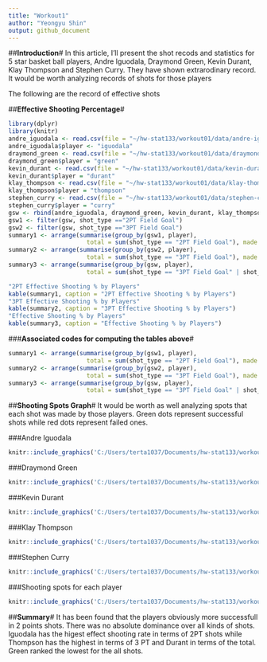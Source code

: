```yaml
---
title: "Workout1"
author: "Yeongyu Shin"
output: github_document
---
```

##**Introduction**#
In this article, I'll present the shot recods and statistics for 5 star basket ball players, Andre Iguodala, Draymond Green, Kevin Durant, Klay Thompson and Stephen Curry. They have shown extrarodinary record. It would be worth analyzing records of shots for those players

The following are the record of effective shots

##**Effective Shooting Percentage**#
```r
library(dplyr)
library(knitr)
andre_iguodala <- read.csv(file = "~/hw-stat133/workout01/data/andre-iguodala.csv")
andre_iguodala$player <- "iguodala" 
draymond_green <- read.csv(file = "~/hw-stat133/workout01/data/draymond-green.csv")
draymond_green$player = "green"
kevin_durant <- read.csv(file = "~/hw-stat133/workout01/data/kevin-durant.csv")
kevin_durant$player = "durant"
klay_thompson <- read.csv(file = "~/hw-stat133/workout01/data/klay-thompson.csv")
klay_thompson$player = "thompson"
stephen_curry <- read.csv(file = "~/hw-stat133/workout01/data/stephen-curry.csv")
stephen_curry$player = "curry"
gsw <- rbind(andre_iguodala, draymond_green, kevin_durant, klay_thompson, stephen_curry)
gsw1 <- filter(gsw, shot_type =="2PT Field Goal")
gsw2 <- filter(gsw, shot_type =="3PT Field Goal")
summary1 <- arrange(summarise(group_by(gsw1, player), 
                      total = sum(shot_type == "2PT Field Goal"), made = sum(shot_made_flag == "y"), perc_made = made/total), desc(perc_made))
summary2 <- arrange(summarise(group_by(gsw2, player), 
                      total = sum(shot_type == "3PT Field Goal"), made = sum(shot_made_flag == "y"), perc_made = made/total), desc(perc_made))
summary3 <- arrange(summarise(group_by(gsw, player), 
                      total = sum(shot_type == "3PT Field Goal" | shot_type == "2PT Field Goal"), made = sum(shot_made_flag == "y"), perc_made = made/total), desc(perc_made))

"2PT Effective Shooting % by Players"
kable(summary1, caption = "2PT Effective Shooting % by Players")
"3PT Effective Shooting % by Players"
kable(summary2, caption = "3PT Effective Shooting % by Players")
"Effective Shooting % by Players"
kable(summary3, caption = "Effective Shooting % by Players")
```

###**Associated codes for computing the tables above**#
```r
summary1 <- arrange(summarise(group_by(gsw1, player), 
                      total = sum(shot_type == "2PT Field Goal"), made = sum(shot_made_flag == "y"), perc_made = made/total), desc(perc_made))
summary2 <- arrange(summarise(group_by(gsw2, player), 
                      total = sum(shot_type == "3PT Field Goal"), made = sum(shot_made_flag == "y"), perc_made = made/total), desc(perc_made))
summary3 <- arrange(summarise(group_by(gsw, player), 
                      total = sum(shot_type == "3PT Field Goal" | shot_type == "2PT Field Goal"), made = sum(shot_made_flag == "y"), perc_made = made/total), desc(perc_made))

```

##**Shooting Spots Graph**#
It would be worth as well analyzing spots that each shot was made by those players. Green dots represent successful shots while red dots represent failed ones.

###Andre Iguodala
```r
knitr::include_graphics('C:/Users/terta1037/Documents/hw-stat133/workout01/images/andre.jfif')
```

###Draymond Green
```r
knitr::include_graphics('C:/Users/terta1037/Documents/hw-stat133/workout01/images/draymond.jfif')
```

###Kevin Durant
```r
knitr::include_graphics('C:/Users/terta1037/Documents/hw-stat133/workout01/images/kevin.jfif')
```

###Klay Thompson
```r
knitr::include_graphics('C:/Users/terta1037/Documents/hw-stat133/workout01/images/klay.jfif')
```

###Stephen Curry
```r
knitr::include_graphics('C:/Users/terta1037/Documents/hw-stat133/workout01/images/stephen.jfif')
```

###Shooting spots for each player
```r
knitr::include_graphics('C:/Users/terta1037/Documents/hw-stat133/workout01/images/gsw-shot-charts.png')
```

##**Summary**#
It has been found that the players obviously more successfull in 2 points shots. There was no absolute dominance over all kinds of shots. Iguodala has the higest effect shooting rate in terms of 2PT shots while Thompson has the highest in terms of 3 PT and Durant in terms of the total. Green ranked the lowest for the all shots.
